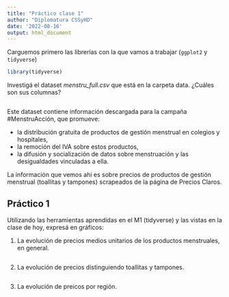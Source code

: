 ```yaml
---
title: "Práctico clase 1"
author: "Diplomatura CSSyHD"
date: '2022-08-16'
output: html_document
---
```


Carguemos primero las librerías con la que vamos a trabajar (`ggplot2` y `tidyverse`)

```r
library(tidyverse)
```

Investigá el dataset *menstru_full.csv* que está en la carpeta data. ¿Cuáles son sus columnas? 

```r

```


Este dataset contiene información descargada para la campaña #MenstruAcción, que promueve:

- la distribución gratuita de productos de gestión menstrual en colegios y hospitales,
- la remoción del IVA sobre estos productos,
- la difusión y socialización de datos sobre menstruación y las desigualdades vinculadas a ella. 

La información que vemos ahí es sobre precios de productos de gestión menstrual (toallitas y tampones) scrapeados de la página de Precios Claros. 

## Práctico 1

Utilizando las herramientas aprendidas en el M1 (tidyverse) y las vistas en la clase de hoy, expresá en gráficos: 

1. La evolución de precios medios unitarios de los productos menstruales, en general. 

```r

```


2. La evolución de precios distinguiendo toallitas y tampones.

```r

```

3. La evolución de preicos por región. 

```r

```

